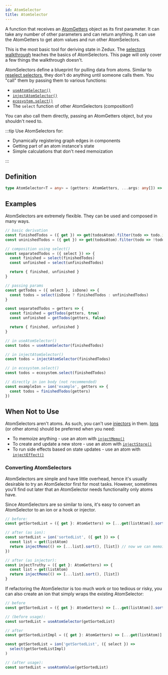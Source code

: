 ```yaml
---
id: AtomSelector
title: AtomSelector
---
```


A function that receives an [AtomGetters](AtomGetters) object as its first parameter. It can take any number of other parameters and can return anything. It can use the AtomGetters to get atom values and run other AtomSelectors.

This is the most basic tool for deriving state in Zedux. The [selectors walkthrough](../../walkthrough/selectors) teaches the basics of AtomSelectors. This page will only cover a few things the walkthrough doesn't.

AtomSelectors define a blueprint for pulling data from atoms. Similar to [reselect selectors](https://github.com/reduxjs/reselect#api), they don't do anything until someone calls them. You "call" them by passing them to various functions:

- [`useAtomSelector()`](../hooks/useAtomSelector)
- [`injectAtomSelector()`](../injectors/injectAtomSelector)
- [`ecosystem.select()`](../classes/Ecosystem#select)
- The `select` function of other AtomSelectors (composition!)

You can also call them directly, passing an AtomGetters object, but you shouldn't need to.

:::tip
Use AtomSelectors for:

- Dynamically registering graph edges in components
- Getting part of an atom instance's state
- Simple calculations that don't need memoization

:::

## Definition

```ts
type AtomSelector<T = any> = (getters: AtomGetters, ...args: any[]) => T
```

## Examples

AtomSelectors are extremely flexible. They can be used and composed in many ways.

```ts
// basic derivation
const finishedTodos = ({ get }) => get(todosAtom).filter(todo => todo.isDone)
const uninishedTodos = ({ get }) => get(todosAtom).filter(todo => !todo.isDone)

// composition using select()
const separatedTodos = ({ select }) => {
  const finished = select(finishedTodos)
  const unfinished = select(unfinishedTodos)

  return { finished, unfinished }
}

// passing params
const getTodos = ({ select }, isDone) => {
  const todos = select(isDone ? finishedTodos : unfinishedTodos)
}

const separatedTodos = getters => {
  const finished = getTodos(getters, true)
  const unfinished = getTodos(getters, false)

  return { finished, unfinished }
}

// in useAtomSelector()
const todos = useAtomSelector(finishedTodos)

// in injectAtomSelector()
const todos = injectAtomSelector(finishedTodos)

// in ecosystem.select()
const todos = ecosystem.select(finishedTodos)

// directly in ion body (not recommended)
const exampleIon = ion('example', getters => {
  const todos = finishedTodos(getters)
})
```

## When Not to Use

AtomSelectors aren't atoms. As such, you can't use [injectors](../glossary#injector) in them. [Ions](../classes/Ion) (or other atoms) should be preferred when you need:

- To memoize anything - use an atom with [`injectMemo()`](../injectors/injectMemo)
- To create and update a new store - use an atom with [`injectStore()`](../injectors/injectStore)
- To run side effects based on state updates - use an atom with [`injectEffect()`](../injectors/injectEffect)

### Converting AtomSelectors

AtomSelectors are simple and have little overhead, hence it's usually desirable to try an AtomSelector first for most tasks. However, sometimes you'll find out later that an AtomSelector needs functionality only atoms have.

Since AtomSelectors are so similar to ions, it's easy to convert an AtomSelector to an ion or a hook or injector.

```ts
// before:
const getSortedList = ({ get }: AtomGetters) => [...get(listAtom)].sort()

// after (as ion):
const sortedList = ion('sortedList', ({ get }) => {
  const list = get(listAtom)
  return injectMemo(() => [...list].sort(), [list]) // now we can memoize!
})

// after (as injector):
const injectTruthy = ({ get }: AtomGetters) => {
  const list = get(listAtom)
  return injectMemo(() => [...list].sort(), [list])
}
```

If refactoring the AtomSelector is too much work or too tedious or risky, you can also create an ion that simply wraps the existing AtomSelector:

```ts
// before
const getSortedList = ({ get }: AtomGetters) => [...get(listAtom)].sort()

// (before usage):
const sortedList = useAtomSelector(getSortedList)

// after
const getSortedListImpl = ({ get }: AtomGetters) => [...get(listAtom)].sort()

const getSortedList = ion('getSortedList', ({ select }) =>
  select(getSortedListImpl)
)

// (after usage):
const sortedList = useAtomValue(getSortedList)
```
